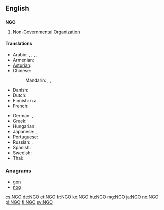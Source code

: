 {{also|ngo|ngô}}
==English==

==={{initialism}}===
'''NGO'''

# [[non-governmental organization|Non-Governmental Organization]]

====Translations====
{{trans-top|non-governmental organization}}
* Arabic: {{t-|ar|منظمة غير حكومية|f|tr=munáZZama ghayr Hakumíyya}},  {{t-|ar|ONG|m|sc=Latn}}, {{t-|ar|NGO|m|sc=Latn}}, {{t-|ar|إن جي أو|m|tr='en jii 'uu}},  {{t-|ar|إن جي أوه|m|tr='en jii 'uuh}}
* Armenian: {{t-|hy|ՈԿԿ|tr=OKK}}
* [[Asturian]]: {{t-|ast|ONG|xs=Asturian}}
* Chinese:
*: Mandarin: {{t-|cmn|非政府組織|sc=Hani}}, {{t-|cmn|非政府组织|tr=fēizhèngfǔ zǔzhī|sc=Hani}},  {{t-|cmn|NGO|sc=Latn}}
* Danish: {{t-|da|ngo|c}}
* Dutch: {{t-|nl|NGO}}
* Finnish: n.a.
* French: {{t+|fr|ONG}}
{{trans-mid}}
* German: {{t+|de|NGO}}, {{t-|de|NRO}}
* Greek: {{t-|el|ΜΚΟ|f|sc=Grek}}
* Hungarian: {{t-|hu|NKSZ}}
* Japanese: {{t-|ja|非政府組織|tr=ひせいふそしき, hiseifu-soshiki}}, {{t+|ja|NGO|tr=enu jī ō|sc=Latn}}
* Portuguese: {{t|pt|ONG|f}}
* Russian: {{t+|ru|НПО|f|tr=en-pe-ó}},  {{t-|ru|неправительственная организация|f|tr=nepravítel'stvennaja organizácija}}
* Spanish: {{t+|es|ONG}}
* Swedish: {{t+|sv|NGO}}
* Thai: {{t-|th|องค์การนอกภาครัฐ|tr=ong gaan nôk paakrát}}
{{trans-bottom}}

===Anagrams===
* [[gon#English|gon]]
* [[nog#English|nog]]

[[cs:NGO]]
[[de:NGO]]
[[et:NGO]]
[[fr:NGO]]
[[ko:NGO]]
[[hu:NGO]]
[[mg:NGO]]
[[ja:NGO]]
[[no:NGO]]
[[pl:NGO]]
[[fi:NGO]]
[[sv:NGO]]